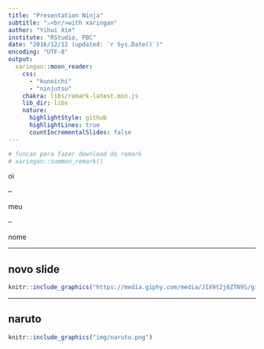 ```yaml
---
title: "Presentation Ninja"
subtitle: "⚔<br/>with xaringan"
author: "Yihui Xie"
institute: "RStudio, PBC"
date: "2016/12/12 (updated: `r Sys.Date()`)"
encoding: "UTF-8"
output:
  xaringan::moon_reader:
    css: 
      - "kunoichi"
      - "ninjutsu"
    chakra: libs/remark-latest.min.js
    lib_dir: libs
    nature:
      highlightStyle: github
      highlightLines: true
      countIncrementalSlides: false
---
```


```r
# funcao para fazer download do remark
# xaringan::summon_remark()
```

oi 

--

meu 

--

nome

---

## novo slide 


```r
knitr::include_graphics("https://media.giphy.com/media/JIX9t2j0ZTN9S/giphy.gif")
```

---

## naruto


```r
knitr::include_graphics("img/naruto.png")
```
